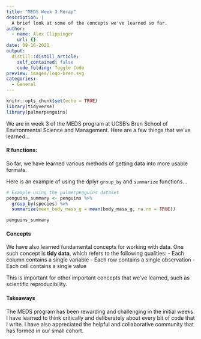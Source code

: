 ```yaml
---
title: "MEDS Week 3 Recap"
description: |
  A brief look at some of the concepts we've learned so far.
author:
  - name: Alex Clippinger
    url: {}
date: 08-16-2021
output:
  distill::distill_article:
    self_contained: false
    code_folding: Toggle Code
preview: images/logo-bren.svg
categories:
  - General
---
```



```r
knitr::opts_chunk$set(echo = TRUE)
library(tidyverse)
library(palmerpenguins)
```

We are in week 3 of the MEDS program at UCSB's Bren School of Environmental Science and Management. Here are a few things that we've learned...

#### R functions:

So far, we have learned various methods of getting data into more usable formats.

Here is an example of using the dplyr `group_by` and `summarize` functions...

```r
# Example using the palmerpenguins dataset
penguins_summary <- penguins %>% 
  group_by(species) %>% 
  summarize(mean_body_mass_g = mean(body_mass_g, na.rm = TRUE))

penguins_summary
```

#### Concepts

We have also learned fundamental concepts for working with data. One such concept is **tidy data**, which refers to the following qualities:
- Each column contains a single variable
- Each row contains a single observation
- Each cell contains a single value

This is important for other important concepts that we've learned, such as scientific reproducibility.

#### Takeaways
The MEDS program has been rewarding and challenging in the initial weeks. I have learned to think critically and deliberately about every bit of code that I write. I have also appreciated the helpful and collaborative community that has formed in our small cohort.
